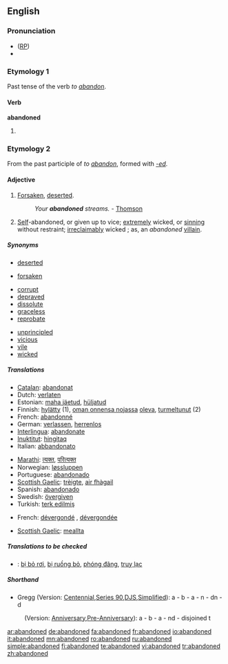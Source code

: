 ==English==

===Pronunciation===
* ([[RP]]) {{IPA|/əˈbændənd/}}
* {{audio|en-us-abandoned.ogg|Audio (US)}}

===Etymology 1===
Past tense of the verb ''to [[abandon]]''.

====Verb====
'''abandoned'''

# {{past of|[[abandon]]}}

===Etymology 2===
From the past participle of ''to [[abandon]]'', formed with ''[[-ed]]''.

====Adjective====
{{en-adj}}

# [[forsaken|Forsaken]], [[deserted]].
#: ''Your '''abandoned''' streams.'' - [[Thomson]]
# [[self|Self]]-abandoned, or given up to vice; [[extremely]] wicked, or [[sinning]] without restraint; [[irreclaimably]] wicked ; as, an ''abandoned'' [[villain]].

=====Synonyms=====
{{rel-top|forsaken, deserted}}
* [[deserted]]
{{rel-mid}}
* [[forsaken]]
{{rel-bottom}}

{{rel-top|self-abandoned, wicked, given up to vice etc.}}
* [[corrupt]]
* [[depraved]]
* [[dissolute]]
* [[graceless]]
* [[reprobate]]
{{rel-mid}}
* [[unprincipled]]
* [[vicious]]
* [[vile]]
* [[wicked]]
{{rel-bottom}}

=====Translations=====
{{trans-top|forsaken, deserted}}
* [[Catalan]]: [[abandonat]]
* Dutch: [[verlaten]]
* Estonian: [[maha jäetud]], [[hüljatud]]
* Finnish: [[hylätty]] (1), [[oman onnensa nojassa]] [[olla#Finnish|oleva]], [[turmeltunut]] (2)
* French: [[abandonné]]
* German: [[verlassen]], [[herrenlos]]
* [[Interlingua]]: [[abandonate]]
* [[Inuktitut]]: [[hingitaq]]
* Italian: [[abbandonato]]
{{trans-mid}}
* [[Marathi]]: [[त्यक्त]], [[परित्यक्त]]
* Norwegian: [[løssluppen]]
* Portuguese: [[abandonado]]
* [[Scottish Gaelic]]: [[trèigte]], [[fàg|air fhàgail]]
* Spanish: [[abandonado]]
* Swedish: [[övergiven]]
* Turkish: [[terk edilmiş]]
{{trans-bottom}}

{{trans-top|wicked, self-abandoned, given to sin}}
* French: [[dévergondé]] {{m}}, [[dévergondée]] {{f}}
{{trans-mid}}
* [[Scottish Gaelic]]: [[meallta]]
{{trans-bottom}}

=====Translations to be checked=====
{{checktrans}}
* {{ttbc|Vietnamese}}: [[bị bỏ rơi]], [[bị ruồng bỏ]], [[phóng đãng]], [[truỵ lạc]]

=====Shorthand=====

* Gregg (Version: [http://en.wikipedia.org/wiki/Gregg_Shorthand#Centennial_Gregg_Shorthand Centennial],[http://en.wikipedia.org/wiki/Gregg_Shorthand#Series_90_Gregg_Shorthand Series 90],[http://en.wikipedia.org/wiki/Gregg_Shorthand#Diamond_Jubilee_Gregg_Shorthand  DJS],[http://en.wikipedia.org/wiki/Gregg_Shorthand#Simplified_Gregg_Shorthand Simplified]): a - b - a - n - dn - d
:(Version: [http://en.wikipedia.org/wiki/Gregg_Shorthand#Anniversary_Gregg_Shorthand Anniversary],[http://en.wikipedia.org/wiki/Gregg_Shorthand#Pre-Anniversary_Gregg_Shorthand Pre-Anniversary]): a - b - a - nd - disjoined t

[[ar:abandoned]]
[[de:abandoned]]
[[fa:abandoned]]
[[fr:abandoned]]
[[io:abandoned]]
[[it:abandoned]]
[[mn:abandoned]]
[[ro:abandoned]]
[[ru:abandoned]]
[[simple:abandoned]]
[[fi:abandoned]]
[[te:abandoned]]
[[vi:abandoned]]
[[tr:abandoned]]
[[zh:abandoned]]